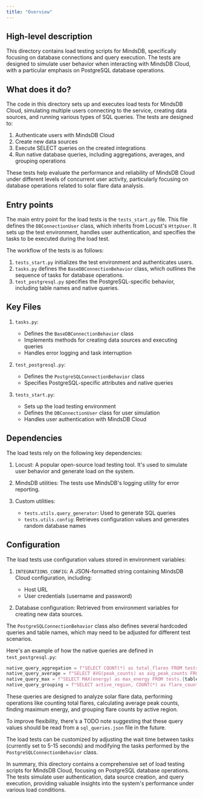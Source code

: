 ```yaml
---
title: "Overview"
---
```


## High-level description
This directory contains load testing scripts for MindsDB, specifically focusing on database connections and query execution. The tests are designed to simulate user behavior when interacting with MindsDB Cloud, with a particular emphasis on PostgreSQL database operations.

## What does it do?
The code in this directory sets up and executes load tests for MindsDB Cloud, simulating multiple users connecting to the service, creating data sources, and running various types of SQL queries. The tests are designed to:

1. Authenticate users with MindsDB Cloud
2. Create new data sources
3. Execute SELECT queries on the created integrations
4. Run native database queries, including aggregations, averages, and grouping operations

These tests help evaluate the performance and reliability of MindsDB Cloud under different levels of concurrent user activity, particularly focusing on database operations related to solar flare data analysis.

## Entry points
The main entry point for the load tests is the `tests_start.py` file. This file defines the `DBConnectionUser` class, which inherits from Locust's `HttpUser`. It sets up the test environment, handles user authentication, and specifies the tasks to be executed during the load test.

The workflow of the tests is as follows:
1. `tests_start.py` initializes the test environment and authenticates users.
2. `tasks.py` defines the `BaseDBConnectionBehavior` class, which outlines the sequence of tasks for database operations.
3. `test_postgresql.py` specifies the PostgreSQL-specific behavior, including table names and native queries.

## Key Files
1. `tasks.py`: 
   - Defines the `BaseDBConnectionBehavior` class
   - Implements methods for creating data sources and executing queries
   - Handles error logging and task interruption

2. `test_postgresql.py`:
   - Defines the `PostgreSQLConnectionBehavior` class
   - Specifies PostgreSQL-specific attributes and native queries

3. `tests_start.py`:
   - Sets up the load testing environment
   - Defines the `DBConnectionUser` class for user simulation
   - Handles user authentication with MindsDB Cloud

## Dependencies
The load tests rely on the following key dependencies:

1. Locust: A popular open-source load testing tool. It's used to simulate user behavior and generate load on the system.

2. MindsDB utilities: The tests use MindsDB's logging utility for error reporting.

3. Custom utilities:
   - `tests.utils.query_generator`: Used to generate SQL queries
   - `tests.utils.config`: Retrieves configuration values and generates random database names

## Configuration
The load tests use configuration values stored in environment variables:

1. `INTEGRATIONS_CONFIG`: A JSON-formatted string containing MindsDB Cloud configuration, including:
   - Host URL
   - User credentials (username and password)

2. Database configuration: Retrieved from environment variables for creating new data sources.

The `PostgreSQLConnectionBehavior` class also defines several hardcoded queries and table names, which may need to be adjusted for different test scenarios.

Here's an example of how the native queries are defined in `test_postgresql.py`:

```python
native_query_aggregation = f"SELECT COUNT(*) as total_flares FROM tests.{table_name}"
native_query_average = f"SELECT AVG(peak_counts) as avg_peak_counts FROM tests.{table_name}"
native_query_max = f"SELECT MAX(energy) as max_energy FROM tests.{table_name}"
native_query_grouping = f"SELECT active_region, COUNT(*) as flare_count FROM tests.{table_name} GROUP BY active_region ORDER BY flare_count DESC LIMIT 5"
```

These queries are designed to analyze solar flare data, performing operations like counting total flares, calculating average peak counts, finding maximum energy, and grouping flare counts by active region.

To improve flexibility, there's a TODO note suggesting that these query values should be read from a `sql_queries.json` file in the future.

The load tests can be customized by adjusting the wait time between tasks (currently set to 5-15 seconds) and modifying the tasks performed by the `PostgreSQLConnectionBehavior` class.

In summary, this directory contains a comprehensive set of load testing scripts for MindsDB Cloud, focusing on PostgreSQL database operations. The tests simulate user authentication, data source creation, and query execution, providing valuable insights into the system's performance under various load conditions.
